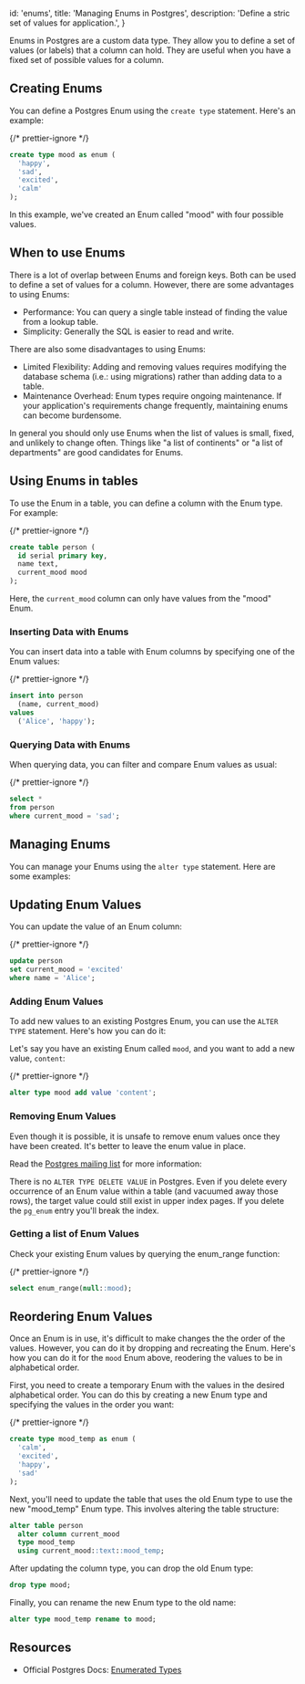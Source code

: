 
  id: 'enums',
  title: 'Managing Enums in Postgres',
  description: 'Define a stric set of values for application.',
}

Enums in Postgres are a custom data type. They allow you to define a set of values (or labels) that a column can hold. They are useful when you have a fixed set of possible values for a column.

## Creating Enums

You can define a Postgres Enum using the `create type` statement. Here's an example:

{/* prettier-ignore */}
```sql
create type mood as enum (
  'happy',
  'sad',
  'excited',
  'calm'
);
```

In this example, we've created an Enum called "mood" with four possible values.

## When to use Enums

There is a lot of overlap between Enums and foreign keys. Both can be used to define a set of values for a column. However, there are some advantages to using Enums:

- Performance: You can query a single table instead of finding the value from a lookup table.
- Simplicity: Generally the SQL is easier to read and write.

There are also some disadvantages to using Enums:

- Limited Flexibility: Adding and removing values requires modifying the database schema (i.e.: using migrations) rather than adding data to a table.
- Maintenance Overhead: Enum types require ongoing maintenance. If your application's requirements change frequently, maintaining enums can become burdensome.

In general you should only use Enums when the list of values is small, fixed, and unlikely to change often. Things like "a list of continents" or "a list of departments" are good candidates for Enums.

## Using Enums in tables

To use the Enum in a table, you can define a column with the Enum type. For example:

{/* prettier-ignore */}
```sql
create table person (
  id serial primary key,
  name text,
  current_mood mood
);
```

Here, the `current_mood` column can only have values from the "mood" Enum.

### Inserting Data with Enums

You can insert data into a table with Enum columns by specifying one of the Enum values:

{/* prettier-ignore */}
```sql
insert into person
  (name, current_mood)
values
  ('Alice', 'happy');
```

### Querying Data with Enums

When querying data, you can filter and compare Enum values as usual:

{/* prettier-ignore */}
```sql
select * 
from person 
where current_mood = 'sad';
```

## Managing Enums

You can manage your Enums using the `alter type` statement. Here are some examples:

## Updating Enum Values

You can update the value of an Enum column:

{/* prettier-ignore */}
```sql
update person
set current_mood = 'excited'
where name = 'Alice';
```

### Adding Enum Values

To add new values to an existing Postgres Enum, you can use the `ALTER TYPE` statement. Here's how you can do it:

Let's say you have an existing Enum called `mood`, and you want to add a new value, `content`:

{/* prettier-ignore */}
```sql
alter type mood add value 'content';
```

### Removing Enum Values

Even though it is possible, it is unsafe to remove enum values once they have been created. It's better to leave the enum value in place.

<Admonition type="warning">

Read the [Postgres mailing list](https://www.postgresql.org/message-id/21012.1459434338%40sss.pgh.pa.us) for more information:

There is no `ALTER TYPE DELETE VALUE` in Postgres. Even if you delete every occurrence of an Enum value within a table (and vacuumed away those rows), the target value could still exist in upper index pages. If you delete the `pg_enum` entry you'll break the index.

</Admonition>

### Getting a list of Enum Values

Check your existing Enum values by querying the enum_range function:

{/* prettier-ignore */}
```sql
select enum_range(null::mood);
```

## Reordering Enum Values

Once an Enum is in use, it's difficult to make changes the the order of the values. However, you can do it by dropping and recreating the Enum. Here's how you can do it for the `mood` Enum above, reodering the values to be in alphabetical order.

First, you need to create a temporary Enum with the values in the desired alphabetical order. You can do this by creating a new Enum type and specifying the values in the order you want:

{/* prettier-ignore */}
```sql
create type mood_temp as enum (
  'calm',
  'excited', 
  'happy', 
  'sad'
);
```

Next, you'll need to update the table that uses the old Enum type to use the new "mood_temp" Enum type. This involves altering the table structure:

```sql
alter table person
  alter column current_mood
  type mood_temp
  using current_mood::text::mood_temp;
```

After updating the column type, you can drop the old Enum type:

```sql
drop type mood;
```

Finally, you can rename the new Enum type to the old name:

```sql
alter type mood_temp rename to mood;
```

## Resources

- Official Postgres Docs: [Enumerated Types](https://www.postgresql.org/docs/current/datatype-enum.html)


